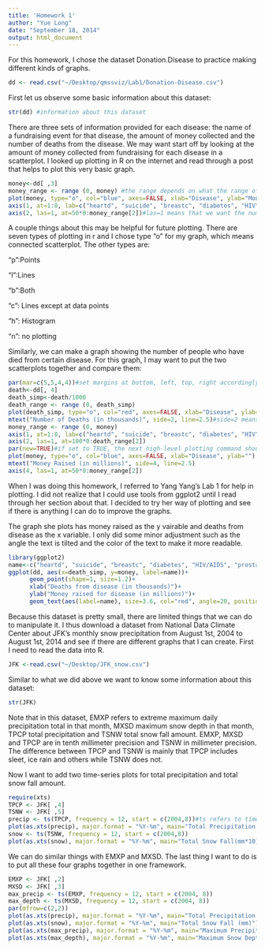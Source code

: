 ```yaml
---
title: 'Homework 1'
author: "Yue Long"
date: "September 18, 2014"
output: html_document
---
```


For this homework, I chose the dataset Donation.Disease to practice making different kinds of graphs. 

```r
dd <- read.csv("~/Desktop/qmssviz/Lab1/Donation-Disease.csv")
```

First let us observe some basic information about this dataset:

```r
str(dd) #information about this dataset
```
There are three sets of information provided for each disease: the name of a fundraising event for that disease, the amount of money collected and the number of deaths from the disease. We may want start off by looking at the amount of money collected from fundraising for each disease in a scatterplot. I looked up plotting in R on the internet and read through a post that helps to plot this very basic graph.

```r
money<-dd[ ,3]
money_range <- range (0, money) #the range depends on what the range of money is
plot(money, type="o", col="blue", axes=FALSE, xlab="Disease", ylab="Money Raised (in millions)") #we let axes=FALSE because we want to name the axes ourselves using the two axis commands below
axis(1, at=1:8, lab=c("heartd", "suicide", "breastc", "diabetes", "HIV", "prostatec", "motord", "chronicd"))
axis(2, las=1, at=50*0:money_range[2])#las=1 means that we want the numbers on the y-axis to be horizontally labeled. The at command means that we want the tick-marks to be drawn every 50 units
```

A couple things about this may be helpful for future plotting. There are seven types of plotting in r and I chose type "o" for my graph, which means connected scatterplot. The other types are:

"p":Points

"l":Lines

"b":Both

"c": Lines except at data points

"h": Histogram 

"n": no plotting

Similarly, we can make a graph showing the number of people who have died from certain disease. For this graph, I may want to put the two scatterplots together and compare them:

```r
par(mar=c(5,5,4,4))#set margins at bottom, left, top, right accordingly
death<-dd[, 4]
death_simp<-death/1000
death_range <- range (0, death_simp)
plot(death_simp, type="o", col="red", axes=FALSE, xlab="Disease", ylab="")
mtext("Number of Deaths (in thousands)", side=2, line=2.5)#side=2 means text on the left, line=2.5 refers to distance from the default position
money_range <- range (0, money)
axis(1, at=1:8, lab=c("heartd", "suicide", "breastc", "diabetes", "HIV", "prostatec", "motord", "chronicd"))
axis(2, las=1, at=100*0:death_range[2])
par(new=TRUE)#if set to TRUE, the next high-level plotting command should not clean the frame before drawing as if it were on a new device
plot(money, type="o", col="blue", axes=FALSE, xlab="Disease", ylab="") 
mtext("Money Raised (in millions)", side=4, line=2.5)
axis(4, las=1, at=50*0:money_range[2])
```

When I was doing this homework, I referred to Yang Yang's Lab 1 for help in plotting. I did not realize that I could use tools from ggplot2 until I read through her section about that. I decided to try her way of plotting and see if there is anything I can do to improve the graphs.

The graph she plots has money raised as the y vairable and deaths from disease as the x variable. I only did some minor adjustment such as the angle the text is tilted and the color of the text to make it more readable.  
```r
library(ggplot2)
name<-c("heartd", "suicide", "breastc", "diabetes", "HIV/AIDS", "prostatec", "motord", "chronicd")
ggplot(dd, aes(x=death_simp, y=money, label=name))+
      geom_point(shape=1, size=1.2)+
      xlab("Deaths from disease (in thousands)")+
      ylab("Money raised for disease (in millions)")+
      geom_text(aes(label=name), size=3.6, col="red", angle=20, position=position_jitter(width=-8, height=12))
```

Because this dataset is pretty small, there are limited things that we can do to manipulate it. I thus download a dataset from National Data Climate Center about JFK's monthly snow precipitation from August 1st, 2004 to August 1st, 2014 and see if there are different graphs that I can create. First I need to read the data into R. 

```r
JFK <-read.csv("~/Desktop/JFK_snow.csv")
```

Similar to what we did above we want to know some information about this dataset:
```r
str(JFK)
```
Note that in this dataset, EMXP refers to extreme maximum daily precipitation total in that month, MXSD maximum snow depth in that month, TPCP total precipitation and TSNW total snow fall amount. EMXP, MXSD and TPCP are in tenth millimeter precision and TSNW in millimeter precision. The difference between TPCP and TSNW is mainly that TPCP includes sleet, ice rain and others while TSNW does not. 

Now I want to add two time-series plots for total precipitation and total snow fall amount. 

```r
require(xts)
TPCP <- JFK[ ,4]
TSNW <- JFK[ ,5]
precip <- ts(TPCP, frequency = 12, start = c(2004,8))#ts refers to time-series objects, frequency refers to the number of observations per unit of time
plot(as.xts(precip), major.format = "%Y-%m", main="Total Precipitation (mm*10)")#as.xts is a conversion function that coerce data objects of arbitrary classes to class xts, which is an extensible time-series object
snow <- ts(TSNW, frequency = 12, start = c(2004,8))
plot(as.xts(snow), major.format = "%Y-%m", main="Total Snow Fall(mm*10)")
```

We can do similar things with EMXP and MXSD. The last thing I want to do is to put all these four graphs together in one framework. 
```r
EMXP <- JFK[ ,2]
MXSD <- JFK[ ,3]
max_precip <- ts(EMXP, frequency = 12, start = c(2004, 8))
max_depth <- ts(MXSD, frequency = 12, start = c(2004, 8))
par(mfrow=c(2,2))
plot(as.xts(precip), major.format = "%Y-%m", main="Total Precipitation (mm*10)")
plot(as.xts(snow), major.format = "%Y-%m", main="Total Snow Fall (mm)")
plot(as.xts(max_precip), major.format = "%Y-%m", main="Maximum Precipitation of a day (mm*10)")
plot(as.xts(max_depth), major.format = "%Y-%m", main="Maximum Snow Depth (mm*10)")
```